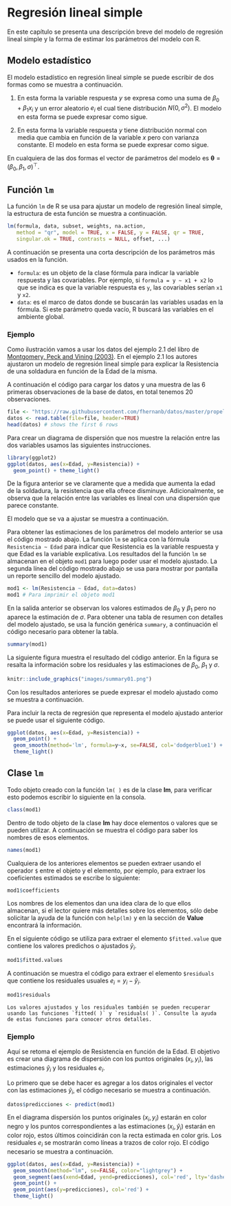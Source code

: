 # Regresión lineal simple {#rls}
En este capítulo se presenta una descripción breve del modelo de regresión lineal simple y la forma de estimar los parámetros del modelo con R.

## Modelo estadístico {-}
El modelo estadístico en regresión lineal simple se puede escribir de dos formas como se muestra a continuación.

1. En esta forma la variable respuesta $y$ se expresa como una suma de $\beta_0 + \beta_1 x_i$ y un error aleatorio $e_i$ el cual tiene distribución $N(0, \sigma^2)$. El modelo en esta forma se puede expresar como sigue.

\begin{align} \label{mod1}
y_i &= \beta_0 + \beta_1 x_i + e_i, \\ 
e_i &\sim N(0, \sigma^2)
\end{align}

2. En esta forma la variable respuesta $y$ tiene distribución normal con media que cambia en función de la variable $x$ pero con varianza constante. El modelo en esta forma se puede expresar como sigue.

\begin{align} \label{mod2}
y_i &\sim N(\mu_i, \sigma^2), \\ 
\mu_i &= \beta_0 + \beta_1 x_i, \\
\sigma^2 &= \text{constante}
\end{align}

En cualquiera de las dos formas el vector de parámetros del modelo es $\boldsymbol{\theta}=(\beta_0, \beta_1, \sigma)^\top$. 

## Función `lm` {-}
La función `lm` de R se usa para ajustar un modelo de regresión lineal simple, la estructura de esta función se muestra a continuación.

```r
lm(formula, data, subset, weights, na.action,
   method = "qr", model = TRUE, x = FALSE, y = FALSE, qr = TRUE,
   singular.ok = TRUE, contrasts = NULL, offset, ...)
```

A continuación se presenta una corta descripción de los parámetros más usados en la función.

- `formula`: es un objeto de la clase fórmula para indicar la variable respuesta y las covariables. Por ejemplo, si `formula = y ~ x1 + x2` lo que se indica es que la variable respuesta es `y`, las covariables serían `x1` y `x2`.
- `data`: es el marco de datos donde se buscarán las variables usadas en la fórmula. Si este parámetro queda vacío, R buscará las variables en el ambiente global.

### Ejemplo {-}
Como ilustración vamos a usar los datos del ejemplo 2.1 del libro de [Montgomery, Peck and Vining (2003)](https://www.amazon.com/Introduccion-analisis-regresion-lineal-Spanish/dp/9702403278). En el ejemplo 2.1 los autores ajustaron un modelo de regresión lineal simple para explicar la Resistencia de una soldadura en función de la Edad de la misma. 

A continuación el código para cargar los datos y una muestra de las 6 primeras observaciones de la base de datos, en total tenemos 20 observaciones.

```r
file <- "https://raw.githubusercontent.com/fhernanb/datos/master/propelente"
datos <- read.table(file=file, header=TRUE)
head(datos) # shows the first 6 rows
```

Para crear un diagrama de dispersión que nos muestre la relación entre las dos variables usamos las siguientes instrucciones.

```r
library(ggplot2)
ggplot(datos, aes(x=Edad, y=Resistencia)) + 
  geom_point() + theme_light()
```

De la figura anterior se ve claramente que a medida que aumenta la edad de la soldadura, la resistencia que ella ofrece disminuye. Adicionalmente, se observa que la relación entre las variables es lineal con una dispersión que parece constante.

El modelo que se va a ajustar se muestra a continuación.

\begin{align}
Resistencia_i &\sim N(\mu_i, \sigma^2), \\ 
\mu_i &= \beta_0 + \beta_1 Edad_i, \\
\sigma^2 &= \text{constante}
\end{align}

Para obtener las estimaciones de los parámetros del modelo anterior se usa el código mostrado abajo. La función `lm` se aplica con la fórmula `Resistencia ~ Edad` para indicar que Resistencia es la variable respuesta y que Edad es la variable explicativa. Los resultados del la función `lm` se almacenan en el objeto `mod1` para luego poder usar el modelo ajustado. La segunda línea del código mostrado abajo se usa para mostrar por pantalla un reporte sencillo del modelo ajustado.

```r
mod1 <- lm(Resistencia ~ Edad, data=datos)
mod1 # Para imprimir el objeto mod1
```

En la salida anterior se observan los valores estimados de $\beta_0$ y $\beta_1$ pero no aparece la estimación de $\sigma$. Para obtener una tabla de resumen con detalles del modelo ajustado, se usa la función genérica `summary`, a continuación el código necesario para obtener la tabla.

```r
summary(mod1)
```

La siguiente figura muestra el resultado del código anterior. En la figura se resalta la información sobre los residuales y las estimaciones de $\beta_0$, $\beta_1$ y $\sigma$.

```r
knitr::include_graphics("images/summary01.png")
```

Con los resultados anteriores se puede expresar el modelo ajustado como se muestra a continuación.

\begin{align}
\widehat{Resistencia}_i &\sim N(\hat{\mu}_i, \hat{\sigma}^2), \\ 
\hat{\mu}_i &= 2627.822 -37.154 \, Edad_i, \\
\hat{\sigma} &= 96.11
\end{align}

Para incluir la recta de regresión que representa el modelo ajustado anterior se puede usar el siguiente código.

```r
ggplot(datos, aes(x=Edad, y=Resistencia)) + 
  geom_point() +
  geom_smooth(method='lm', formula=y~x, se=FALSE, col='dodgerblue1') +
  theme_light()
```

## Clase `lm` {-}
Todo objeto creado con la función `lm( )` es de la clase **lm**, para verificar esto podemos escribir lo siguiente en la consola.

```r
class(mod1)
```

Dentro de todo objeto de la clase **lm** hay doce elementos o valores que se pueden utilizar. A continuación se muestra el código para saber los nombres de esos elementos.

```r
names(mod1)
```

Cualquiera de los anteriores elementos se pueden extraer usando el operador `$` entre el objeto y el elemento, por ejemplo, para extraer los coeficientes estimados se escribe lo siguiente:

```r
mod1$coefficients
```

Los nombres de los elementos dan una idea clara de lo que ellos almacenan, si el lector quiere más detalles sobre los elementos, sólo debe solicitar la ayuda de la función con `help(lm)` y en la sección de __Value__ encontrará la información.

En el siguiente código se utiliza para extraer el elemento `$fitted.value` que contiene los valores predichos o ajustados $\hat{y}_i$.

```r
mod1$fitted.values
```

A continuación se muestra el código para extraer el elemento `$residuals` que contiene los residuales usuales $e_i= y_i - \hat{y}_i$.

```r
mod1$residuals
```

```block2
Los valores ajustados y los residuales también se pueden recuperar usando las funciones `fitted( )` y `residuals( )`. Consulte la ayuda de estas funciones para conocer otros detalles.
```

### Ejemplo {-}
Aquí se retoma el ejemplo de Resistencia en función de la Edad. El objetivo es crear una diagrama de dispersión con los puntos originales $(x_i, y_i)$, las estimaciones $\hat{y}_i$ y los residuales $e_i$.

Lo primero que se debe hacer es agregar a los datos originales el vector con las estimaciones $\hat{y}_i$, el código necesario se muestra a continuación.

```r
datos$predicciones <- predict(mod1)
```

En el diagrama dispersión los puntos originales $(x_i, y_i)$ estarán en color negro y los puntos correspondientes a las estimaciones $(x_i, \hat{y}_i)$ estarán en color rojo, estos últimos coincidirán con la recta estimada en color gris. Los residuales $e_i$ se mostrarán como líneas a trazos de color rojo. El código necesario se muestra a continuación.

```r
ggplot(datos, aes(x=Edad, y=Resistencia)) +
  geom_smooth(method="lm", se=FALSE, color="lightgrey") +
  geom_segment(aes(xend=Edad, yend=predicciones), col='red', lty='dashed') +
  geom_point() +
  geom_point(aes(y=predicciones), col='red') +
  theme_light()
```


